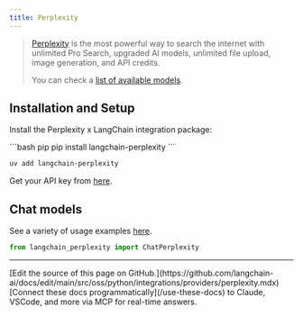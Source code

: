 ```yaml
---
title: Perplexity
---
```


>[Perplexity](https://www.perplexity.ai/pro) is the most powerful way to search
> the internet with unlimited Pro Search, upgraded AI models, unlimited file upload,
> image generation, and API credits.
>
> You can check a [list of available models](https://docs.perplexity.ai/docs/model-cards).

## Installation and Setup

Install the Perplexity x LangChain integration package:

<CodeGroup>
```bash pip
pip install langchain-perplexity
```

```bash uv
uv add langchain-perplexity
```
</CodeGroup>

Get your API key from [here](https://docs.perplexity.ai/docs/getting-started).

## Chat models

See a variety of usage examples [here](/oss/python/integrations/chat/perplexity).

```python
from langchain_perplexity import ChatPerplexity
```

---

<Callout icon="pen-to-square" iconType="regular">
    [Edit the source of this page on GitHub.](https://github.com/langchain-ai/docs/edit/main/src/oss/python/integrations/providers/perplexity.mdx)
</Callout>
<Tip icon="terminal" iconType="regular">
    [Connect these docs programmatically](/use-these-docs) to Claude, VSCode, and more via MCP for    real-time answers.
</Tip>
